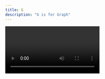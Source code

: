 ```yaml
---
title: G
description: "G is for Graph"
---
```


<Video id="XG8nJDWu3a0" />

Netlify Graph that is. It enables you to integrate with third-party APIs and services with a nice GraphQL interface. No more writing and configuring API specific code. Just connect the API you want to use from the list of services, select an example query or create your own, and then run the query all right in the interface. To work with it locally, you can use the Netlify CLI to generate the handler functions from the queries in the Graph Explorer.